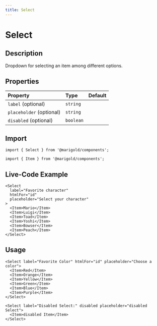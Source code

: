 ```yaml
---
title: Select
---
```


# Select

## Description

Dropdown for selecting an item among different options.

## Properties

| Property                 | Type      | Default |
| :----------------------- | :-------- | :------ |
| `label` (optional)       | `string`  |         |
| `placeholder` (optional) | `string`  |         |
| `disabled` (optional)    | `boolean` |         |

## Import

```tsx code
import { Select } from '@marigold/components';
```

```tsx code
import { Item } from '@marigold/components';
```

## Live-Code Example

```tsx live
<Select
  label="Favorite character"
  htmlFor="id"
  placeholder="Select your character"
>
  <Item>Mario</Item>
  <Item>Luigi</Item>
  <Item>Toad</Item>
  <Item>Yoshi</Item>
  <Item>Bowser</Item>
  <Item>Peach</Item>
</Select>
```

## Usage

```tsx
<Select label="Favorite Color" htmlFor="id" placeholder="Choose a color">
  <Item>Red</Item>
  <Item>Orange</Item>
  <Item>Yellow</Item>
  <Item>Green</Item>
  <Item>Blue</Item>
  <Item>Purple</Item>
</Select>
```

```tsx
<Select label="Disabled Select:" disabled placeholder="disabled Select">
  <Item>disabled Item</Item>
</Select>
```
